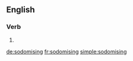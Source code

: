 
==English==

===Verb===
{{head|en|present participle}}

# {{present participle of|sodomise|lang=en}}

[[de:sodomising]]
[[fr:sodomising]]
[[simple:sodomising]]